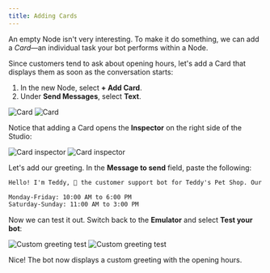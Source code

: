 ```yaml
---
title: Adding Cards
---
```


An empty Node isn't very interesting. To make it do something, we can add a *Card*—an individual task your bot performs within a Node.

Since customers tend to ask about opening hours, let's add a Card that displays them as soon as the conversation starts:

1. In the new Node, select **+ Add Card**.
2. Under **Send Messages**, select **Text**.

<Frame>
  <img
    alt="Card"
    className="block dark:hidden"
    src="./assets/card.png"
  />
  <img
    alt="Card"
    className="hidden dark:block"
    src="./assets/card-dark.png"
  />
</Frame>

Notice that adding a Card opens the **Inspector** on the right side of the Studio:

<Frame>
  <img
    alt="Card inspector"
    className="block dark:hidden"
    src="./assets/card-inspector.png"
  />
  <img
    alt="Card inspector"
    className="hidden dark:block"
    src="./assets/card-inspector-dark.png"
  />
</Frame>

Let's add our greeting. In the **Message to send** field, paste the following:

```txt wrap
Hello! I'm Teddy, 🐶 the customer support bot for Teddy's Pet Shop. Our opening hours are:

Monday-Friday: 10:00 AM to 6:00 PM
Saturday-Sunday: 11:00 AM to 3:00 PM
```

Now we can test it out. Switch back to the **Emulator** and select **Test your bot**:

<Frame>
  <img
    alt="Custom greeting test"
    className="block dark:hidden"
    src="./assets/custom-greeting-test.png"
  />
  <img
    alt="Custom greeting test"
    className="hidden dark:block"
    src="./assets/custom-greeting-test-dark.png"
  />
</Frame>

Nice! The bot now displays a custom greeting with the opening hours.
